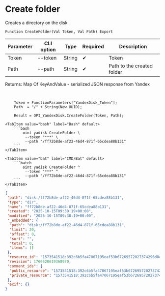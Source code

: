 ﻿---
sidebar_position: 2
description: Create folder and other functions to work with Yandex Disk in the Open Integration Package, a free open-source integration library for 1C:Enterprise 8, OneScript and CLI
keywords: [1C, 1С, 1С:Enterprise, 1С:Enterprise 8.3, API, Integration, Services, Exchange, OneScript, CLI, Yandex Disk]
---


# Create folder
 Creates a directory on the disk



`Function CreateFolder(Val Token, Val Path) Export`

  | Parameter | CLI option | Type | Required | Description |
  |-|-|-|-|-|
  | Token | --token | String | &#x2714; | Token |
  | Path | --path | String | &#x2714; | Path to the created folder |

  
  Returns:  Map Of KeyAndValue - serialized JSON response from Yandex

<br/>



```bsl title="1C:Enterprise/OneScript code example"
    Token = FunctionParameters["YandexDisk_Token"];
    Path  = "/" + String(New UUID);

    Result = OPI_YandexDisk.CreateFolder(Token, Path);
```
 

 <Tabs>
  
    <TabItem value="bash" label="Bash" default>
        ```bash
            oint yadisk CreateFolder \
             --token "***" \
             --path "/ff72b8de-af22-46d4-871f-65cdea88b131"
        ```
    </TabItem>
  
    <TabItem value="bat" label="CMD/Bat" default>
        ```batch
            oint yadisk CreateFolder ^
             --token "***" ^
             --path "/ff72b8de-af22-46d4-871f-65cdea88b131"
        ```
    </TabItem>
</Tabs>


```json title="Result"
{
 "path": "disk:/ff72b8de-af22-46d4-871f-65cdea88b131",
 "type": "dir",
 "name": "ff72b8de-af22-46d4-871f-65cdea88b131",
 "created": "2025-10-15T09:30:19+00:00",
 "modified": "2025-10-15T09:30:19+00:00",
 "_embedded": {
  "path": "disk:/ff72b8de-af22-46d4-871f-65cdea88b131",
  "limit": 20,
  "offset": 0,
  "sort": "",
  "total": 0,
  "items": []
 },
 "resource_id": "1573541518:392c6b5fa47067195eaf53b67269572027374296d8a5fada327fdc97d92dc4b4",
 "revision": 1760520619368970,
 "comment_ids": {
  "public_resource": "1573541518:392c6b5fa47067195eaf53b67269572027374296d8a5fada327fdc97d92dc4b4",
  "private_resource": "1573541518:392c6b5fa47067195eaf53b67269572027374296d8a5fada327fdc97d92dc4b4"
 },
 "exif": {}
}
```
